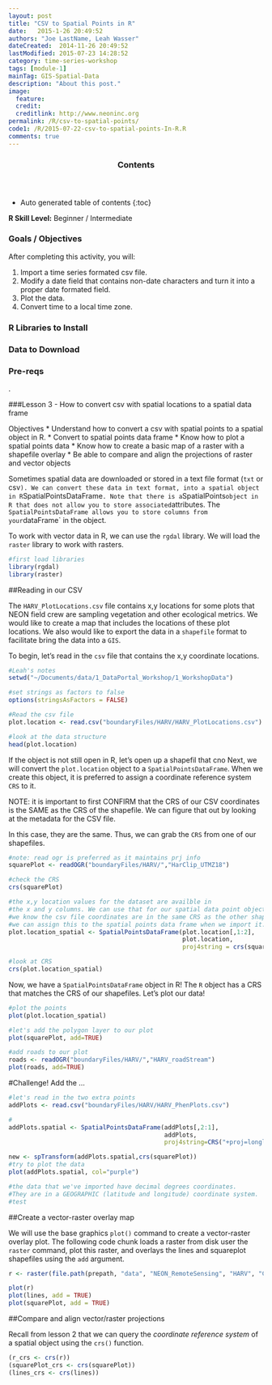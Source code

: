 ```yaml
---
layout: post
title: "CSV to Spatial Points in R"
date:   2015-1-26 20:49:52
authors: "Joe LastName, Leah Wasser"
dateCreated:  2014-11-26 20:49:52
lastModified: 2015-07-23 14:28:52
category: time-series-workshop
tags: [module-1]
mainTag: GIS-Spatial-Data
description: "About this post."
image:
  feature: 
  credit: 
  creditlink: http://www.neoninc.org
permalink: /R/csv-to-spatial-points/
code1: /R/2015-07-22-csv-to-spatial-points-In-R.R
comments: true
---
```


<section id="table-of-contents" class="toc">
  <header>
    <h3>Contents</h3>
  </header>
<div id="drawer" markdown="1">
*  Auto generated table of contents
{:toc}
</div>
</section><!-- /#table-of-contents -->



<div id="objectives">
<strong>R Skill Level:</strong> Beginner / Intermediate

<h3>Goals / Objectives</h3>
After completing this activity, you will:
<ol>
<li>Import a time series formated csv file.</li>
<li>Modify a date field that contains non-date characters and turn it into a proper
date formated field.</li>
<li>Plot the data.</li>
<li>Convert time to a local time zone.</li>
</ol>

<h3>R Libraries to Install</h3>
<ul>

</ul>

<h3>Data to Download</h3>
 

<h3>Pre-reqs</h3>
<p>.</p>
</div>

###Lesson 3 - How to convert csv with spatial locations to a spatial data frame


Objectives
* Understand how to convert a csv with spatial points to a spatial object in R.
* Convert to spatial points data frame
* Know how to plot a spatial points data
* Know how to create a basic map of a raster with a shapefile overlay
* Be able to compare and align the projections of raster and vector objects


Sometimes spatial data are downloaded or stored in a text file format (`txt` or csv`).
We can convert these data in text format, into a spatial object in R `SpatialPointsDataFrame`. Note that there is a `SpatialPoints` object in R that does not
allow you to store associated `attributes. The `SpatialPointsDataFrame allows you to store
columns from your `dataFrame` in the object.

To work with vector data in R, we can use the `rgdal` library. We will load the `raster`
library to work with rasters.

```r

#first load libraries
library(rgdal)
library(raster)

```

##Reading in our CSV

The `HARV_PlotLocations.csv` file contains x,y locations for some plots that 
NEON field crew are sampling vegetation and other ecological metrics. We would like
to create a map that includes the locations of these plot locations. We also would like
to export the data in a `shapefile` format to facilitate bring the data into a `GIS`.

To begin, let's read in the `csv` file that contains the x,y coordinate locations.

```r

#Leah's notes
setwd("~/Documents/data/1_DataPortal_Workshop/1_WorkshopData")

#set strings as factors to false
options(stringsAsFactors = FALSE)

#Read the csv file
plot.location <- read.csv("boundaryFiles/HARV/HARV_PlotLocations.csv")

#look at the data structure
head(plot.location)

```

If the object is not still open in R, let's open up a shapefil that cno
Next, we will convert the `plot.location` object to a `SpatialPointsDataFrame`.
When we create this object, it is preferred to assign a coordinate reference system `CRS` 
to it.

NOTE: it is important to first CONFIRM that the CRS of our CSV coordinates is the 
SAME as the CRS of the shapefile. We can figure that out by looking at the metadata for
the CSV file.

In this case, they are the same. Thus, we can grab the `CRS` from one of our shapefiles. 


```r
#note: read ogr is preferred as it maintains prj info
squarePlot <- readOGR("boundaryFiles/HARV/","HarClip_UTMZ18")

#check the CRS
crs(squarePlot)

#the x,y location values for the dataset are availble in 
#the x and y columns. We can use that for our spatial data point object
#we know the csv file coordinates are in the same CRS as the other shapefiles.
#we can assign this to the spatial points data frame when we import it.
plot.location_spatial <- SpatialPointsDataFrame(plot.location[,1:2],
                                                plot.location,
                                                proj4string = crs(squarePlot))

#look at CRS
crs(plot.location_spatial)

```

Now, we have a `SpatialPointsDataFrame` object in R! The `R` object has a CRS that matches
the CRS of our shapefiles. Let's plot our data!


```r

#plot the points
plot(plot.location_spatial)

#let's add the polygon layer to our plot
plot(squarePlot, add=TRUE)

#add roads to our plot
roads <- readOGR("boundaryFiles/HARV/","HARV_roadStream")
plot(roads, add=TRUE)

```

#Challenge!
Add the ...
```r

#let's read in the two extra points
addPlots <- read.csv("boundaryFiles/HARV/HARV_PhenPlots.csv")

#
addPlots.spatial <- SpatialPointsDataFrame(addPlots[,2:1],
                                           addPlots,
                                           proj4string=CRS("+proj=longlat"))

new <- spTransform(addPlots.spatial,crs(squarePlot))
#try to plot the data
plot(addPlots.spatial, col="purple")

#the data that we've imported have decimal degrees coordinates.
#They are in a GEOGRAPHIC (latitude and longitude) coordinate system.
#test


```

##Create a vector-raster overlay map

We will use the base graphics `plot()` command to create a vector-raster overlay plot. The following code chunk loads a raster from disk user the `raster` command, plot this raster, and overlays the lines and squareplot shapefiles using the `add` argument. 

```r
r <- raster(file.path(prepath, "data", "NEON_RemoteSensing", "HARV", "CHM", "HARV_chmCrop.tif"))

plot(r)
plot(lines, add = TRUE)
plot(squarePlot, add = TRUE)
```

##Compare and align vector/raster projections

Recall from lesson 2 that we can query the _coordinate reference system_ of a spatial object using the `crs()` function.

```r
(r_crs <- crs(r))
(squarePlot_crs <- crs(squarePlot))
(lines_crs <- crs(lines))

```